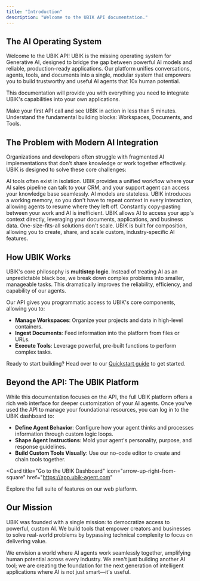 ```yaml
---
title: "Introduction"
description: "Welcome to the UBIK API documentation."
---
```


## The AI Operating System

Welcome to the UBIK API! UBIK is the missing operating system for Generative AI, designed to bridge the gap between powerful AI models and reliable, production-ready applications. Our platform unifies conversations, agents, tools, and documents into a single, modular system that empowers you to build trustworthy and useful AI agents that 10x human potential.

This documentation will provide you with everything you need to integrate UBIK's capabilities into your own applications.

<CardGroup cols={2}>
  <Card
    title="Quickstart"
    icon="rocket"
    href="/en/quickstart"
  >
    Make your first API call and see UBIK in action in less than 5 minutes.
  </Card>
  <Card
    title="Core Concepts"
    icon="book-open"
    href="/en/development"
  >
    Understand the fundamental building blocks: Workspaces, Documents, and Tools.
  </Card>
</CardGroup>

## The Problem with Modern AI Integration

Organizations and developers often struggle with fragmented AI implementations that don't share knowledge or work together effectively. UBIK is designed to solve these core challenges:

<CardGroup cols={2}>
  <Card title="Siloed Tools" icon="lock">
    AI tools often exist in isolation. UBIK provides a unified workflow where your AI sales pipeline can talk to your CRM, and your support agent can access your knowledge base seamlessly.
  </Card>
  <Card title="Prompting Fatigue" icon="rotate-ccw">
    AI models are stateless. UBIK introduces a working memory, so you don't have to repeat context in every interaction, allowing agents to resume where they left off.
  </Card>
  <Card title="Limited Context" icon="file-x">
    Constantly copy-pasting between your work and AI is inefficient. UBIK allows AI to access your app's context directly, leveraging your documents, applications, and business data.
  </Card>
  <Card title="No Modularity" icon="puzzle">
    One-size-fits-all solutions don't scale. UBIK is built for composition, allowing you to create, share, and scale custom, industry-specific AI features.
  </Card>
</CardGroup>

## How UBIK Works

UBIK's core philosophy is **multistep logic**. Instead of treating AI as an unpredictable black box, we break down complex problems into smaller, manageable tasks. This dramatically improves the reliability, efficiency, and capability of our agents.

Our API gives you programmatic access to UBIK's core components, allowing you to:
-   **Manage Workspaces**: Organize your projects and data in high-level containers.
-   **Ingest Documents**: Feed information into the platform from files or URLs.
-   **Execute Tools**: Leverage powerful, pre-built functions to perform complex tasks.

Ready to start building? Head over to our [Quickstart guide](/en/quickstart) to get started.

## Beyond the API: The UBIK Platform

While this documentation focuses on the API, the full UBIK platform offers a rich web interface for deeper customization of your AI agents. Once you've used the API to manage your foundational resources, you can log in to the UBIK dashboard to:

-   **Define Agent Behavior**: Configure how your agent thinks and processes information through custom logic loops.
-   **Shape Agent Instructions**: Mold your agent's personality, purpose, and response guidelines.
-   **Build Custom Tools Visually**: Use our no-code editor to create and chain tools together.

<Card
  title="Go to the UBIK Dashboard"
  icon="arrow-up-right-from-square"
  href="https://app.ubik-agent.com"
>
  Explore the full suite of features on our web platform.
</Card>

## Our Mission

UBIK was founded with a single mission: to democratize access to powerful, custom AI. We build tools that empower creators and businesses to solve real-world problems by bypassing technical complexity to focus on delivering value.

We envision a world where AI agents work seamlessly together, amplifying human potential across every industry. We aren't just building another AI tool; we are creating the foundation for the next generation of intelligent applications where AI is not just smart—it's useful.
